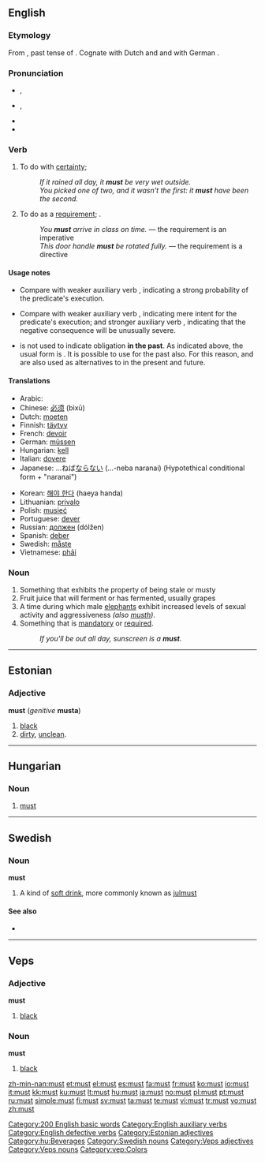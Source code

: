 {{wikipedia|must (disambiguation)}}
==English==

{{rank|did|such|great|86|must|these|two|us}}

===Etymology===
From {{etyl|ang}} {{term|mosten}}, past tense of {{term|motan||be able to}}.  Cognate with Dutch {{term|moesten}} and {{term|moeten}} and with German {{term|müssen}}.

===Pronunciation===
* {{qualifier|stressed}} {{IPA|/mʌst/}}, {{SAMPA|/mVst/}}
* {{qualifier|unstressed}} {{IPA|/məs(t)/}}, {{SAMPA|/m@s(t)/}}
* {{audio|en-us-must.ogg|Audio (US)}}
* {{rhymes|ʌst}}

===Verb===
{{en-verb|inf=-|[[must]]|-|had to|-}}

# {{context|modal|_|auxiliary|defective}} To do with [[certainty]]; {{non-gloss definition|indicates that the speaker is [[certain]] that the subject will have executed the [[predicate]]}}
#: ''If it rained all day, it '''must''' be very wet outside.''
#: ''You picked one of two, and it wasn't the first: it '''must''' have been the second.''
# {{context|modal|_|auxiliary|defective}} To do as a [[require]]ment; {{non-gloss definition|indicates that the sentence subject is [[required]] as an imperative or directive to execute the sentence [[predicate]], with failure to do so resulting in a negative consequence}}.
#: ''You '''must''' arrive in class on time.'' — the requirement is an imperative
#: ''This door handle '''must''' be rotated fully.'' — the requirement is a directive

====Usage notes====
* {{sense|auxiliary|to do with certainty}} Compare with weaker auxiliary verb {{term|should}}, indicating a strong probability of the predicate's execution.
* {{sense|auxiliary|to do as a requirement}} Compare with weaker auxiliary verb {{term|should}}, indicating mere intent for the predicate's execution; and stronger auxiliary verb {{term|will}}, indicating that the negative consequence will be unusually severe.
* {{term|must|Must}} is not used to indicate obligation '''in the past'''. As indicated above, the usual form is {{term|had to}}. It is possible to use {{term|be bound to}} for the past also.  For this reason, {{term|have to}} and {{term|be bound to}} are also used as alternatives to {{term|must}} in the present and future.

====Translations====
{{trans-top|must}}
* Arabic: {{Arab|[[لابد]]}} {{IPAchar|(labudda)}}
* Chinese: [[必须]] (bìxū)
* Dutch: [[moeten]]
* Finnish: [[täytyy]]
* French: [[devoir]]
* German: [[müssen]]
* Hungarian: [[kell]]
* Italian: [[dovere]]
* Japanese: ...ねば[[ならない]] (...-neba naranai) (Hypotethical conditional form + "naranai")
{{trans-mid}}
* Korean: [[해야 한다]] (haeya handa)
* Lithuanian: [[privalo]]
* Polish: [[musieć]]
* Portuguese: [[dever]]
* Russian: [[должен]] (dólžen)
* Spanish: [[deber]]
* Swedish: [[måste]]
* Vietnamese: [[phải]]
{{trans-bottom}}

===Noun===
{{wikipedia}}
{{en-noun}}

# Something that exhibits the property of being stale or musty
# Fruit juice that will ferment or has fermented, usually grapes
# A time during which male [[elephant]]s exhibit increased levels of sexual activity and aggressiveness ''(also [[musth]])''.
# Something that is [[mandatory]] or [[required]].
#: ''If you'll be out all day, sunscreen is a '''must'''.''

[[Category:200 English basic words]]
[[Category:English auxiliary verbs]]
[[Category:English defective verbs]]

----

==Estonian==

===Adjective===
'''must''' (''genitive'' '''musta''')

# [[black]] {{color|lang=et}}
# [[dirty]], [[unclean]].

[[Category:Estonian adjectives]]

----

==Hungarian==

===Noun===
{{hu-noun|ok}}

# [[#English|must]]

[[Category:hu:Beverages]]

----

==Swedish==

===Noun===
<!---proper?--->
'''must'''

# A kind of [[soft drink]], more commonly known as [[julmust]]

====See also====
* {{pedialite}}

[[Category:Swedish nouns]]

----

==Veps==

===Adjective===
'''must'''

# [[black]]

===Noun===
'''must'''

# [[black]]

[[Category:Veps adjectives]]
[[Category:Veps nouns]]
[[Category:vep:Colors]]

[[zh-min-nan:must]]
[[et:must]]
[[el:must]]
[[es:must]]
[[fa:must]]
[[fr:must]]
[[ko:must]]
[[io:must]]
[[it:must]]
[[kk:must]]
[[ku:must]]
[[lt:must]]
[[hu:must]]
[[ja:must]]
[[no:must]]
[[pl:must]]
[[pt:must]]
[[ru:must]]
[[simple:must]]
[[fi:must]]
[[sv:must]]
[[ta:must]]
[[te:must]]
[[vi:must]]
[[tr:must]]
[[vo:must]]
[[zh:must]]